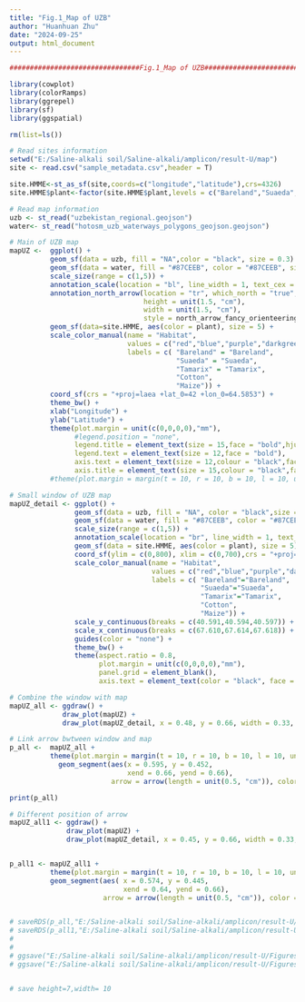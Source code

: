 ---
title: "Fig.1_Map of UZB"
author: "Huanhuan Zhu"
date: "2024-09-25"
output: html_document
---

```{r,fig.align='center', fig.height=7, fig.width=10}
################################Fig.1_Map of UZB####################################

library(cowplot)
library(colorRamps)
library(ggrepel)
library(sf)
library(ggspatial)

rm(list=ls())

# Read sites information
setwd("E:/Saline-alkali soil/Saline-alkali/amplicon/result-U/map")
site <- read.csv("sample_metadata.csv",header = T)

site.HMME<-st_as_sf(site,coords=c("longitude","latitude"),crs=4326)
site.HMME$plant<-factor(site.HMME$plant,levels = c("Bareland","Suaeda","Tamarix","Cotton","Maize"))

# Read map information
uzb <- st_read("uzbekistan_regional.geojson")
water<- st_read("hotosm_uzb_waterways_polygons_geojson.geojson")

# Main of UZB map
mapUZ <-  ggplot() + 
          geom_sf(data = uzb, fill = "NA",color = "black", size = 0.3) + 
          geom_sf(data = water, fill = "#87CEEB", color = "#87CEEB", size = 0.3) +
          scale_size(range = c(1,5)) +
          annotation_scale(location = "bl", line_width = 1, text_cex = 1) +
          annotation_north_arrow(location = "tr", which_north = "true",
                                 height = unit(1.5, "cm"), 
                                 width = unit(1.5, "cm"),
                                 style = north_arrow_fancy_orienteering) +
          geom_sf(data=site.HMME, aes(color = plant), size = 5) +
          scale_color_manual(name = "Habitat", 
                             values = c("red","blue","purple","darkgreen","deepskyblue"),
                             labels = c( "Bareland" = "Bareland", 
                                         "Suaeda" = "Suaeda", 
                                         "Tamarix" = "Tamarix", 
                                         "Cotton",  
                                         "Maize")) +
          coord_sf(crs = "+proj=laea +lat_0=42 +lon_0=64.5853") +
          theme_bw() +
          xlab("Longitude") +
          ylab("Latitude") +
          theme(plot.margin = unit(c(0,0,0,0),"mm"),
                #legend.position = "none",
                legend.title = element_text(size = 15,face = "bold",hjust=0.5),
                legend.text = element_text(size = 12,face = "bold"),
                axis.text = element_text(size = 12,colour = "black",face = "bold"),
                axis.title = element_text(size = 15,colour = "black",face = "bold")) 
          #theme(plot.margin = margin(t = 10, r = 10, b = 10, l = 10, unit = "pt"))

# Small window of UZB map
mapUZ_detail <- ggplot() + 
                geom_sf(data = uzb, fill = "NA", color = "black",size = 0.5) +
                geom_sf(data = water, fill = "#87CEEB", color = "#87CEEB", size = 0.3) +
                scale_size(range = c(1,5)) +
                annotation_scale(location = "br", line_width = 1, text_cex = 1) +
                geom_sf(data = site.HMME, aes(color = plant), size = 5) +
                coord_sf(ylim = c(0,800), xlim = c(0,700),crs = "+proj=laea +lat_0=40.59 +lon_0=67.61") +
                scale_color_manual(name = "Habitat", 
                                   values = c("red","blue","purple","darkgreen","deepskyblue"),
                                   labels = c( "Bareland"="Bareland", 
                                               "Suaeda"="Suaeda",
                                               "Tamarix"="Tamarix",
                                               "Cotton", 
                                               "Maize")) + 
                scale_y_continuous(breaks = c(40.591,40.594,40.597)) +
                scale_x_continuous(breaks = c(67.610,67.614,67.618)) +
                guides(color = "none") +
                theme_bw() +
                theme(aspect.ratio = 0.8, 
                      plot.margin = unit(c(0,0,0,0),"mm"), 
                      panel.grid = element_blank(),
                      axis.text = element_text(color = "black", face = "bold"))

# Combine the window with map
mapUZ_all <- ggdraw() +
             draw_plot(mapUZ) +
             draw_plot(mapUZ_detail, x = 0.48, y = 0.66, width = 0.33, height = 0.25)

# Link arrow bwtween window and map
p_all <-  mapUZ_all + 
          theme(plot.margin = margin(t = 10, r = 10, b = 10, l = 10, unit = "pt")) +
            geom_segment(aes(x = 0.595, y = 0.452, 
                             xend = 0.66, yend = 0.66), 
                         arrow = arrow(length = unit(0.5, "cm")), color = "darkgrey")

print(p_all)

# Different position of arrow
mapUZ_all1 <- ggdraw() +
              draw_plot(mapUZ) +
              draw_plot(mapUZ_detail, x = 0.45, y = 0.66, width = 0.33, height = 0.25)


p_all1 <- mapUZ_all1 + 
          theme(plot.margin = margin(t = 10, r = 10, b = 10, l = 10, unit = "pt")) +
          geom_segment(aes( x = 0.574, y = 0.445,
                            xend = 0.64, yend = 0.66),
                       arrow = arrow(length = unit(0.5, "cm")), color = "darkgrey")


# saveRDS(p_all,"E:/Saline-alkali soil/Saline-alkali/amplicon/result-U/Figures/map/Map_UZ.rda")
# saveRDS(p_all1,"E:/Saline-alkali soil/Saline-alkali/amplicon/result-U/Figures/map/Map_UZ1.rda")
# 
# 
# ggsave("E:/Saline-alkali soil/Saline-alkali/amplicon/result-U/Figures/map/Map_UZ.svg", p_all, height = 7, width = 10)
# ggsave("E:/Saline-alkali soil/Saline-alkali/amplicon/result-U/Figures/map/Map_UZ.pdf", p_all, height = 7, width = 10)


# save height=7,width= 10
```
